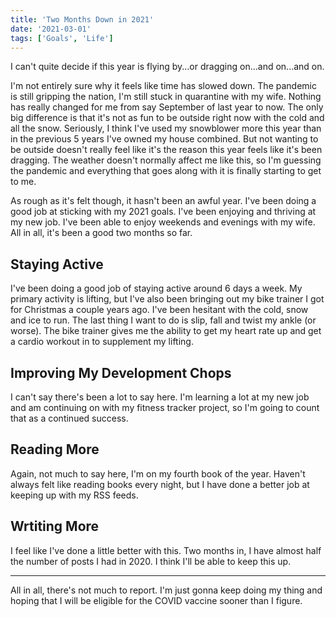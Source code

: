 ```yaml
---
title: 'Two Months Down in 2021'
date: '2021-03-01'
tags: ['Goals', 'Life']
---
```


I can't quite decide if this year is flying by...or dragging on...and on...and on.

I'm not entirely sure why it feels like time has slowed down. The pandemic is still gripping the nation, I'm still stuck in quarantine with my wife. Nothing has really changed for me from say September of last year to now. The only big difference is that it's not as fun to be outside right now with the cold and all the snow. Seriously, I think I've used my snowblower more this year than in the previous 5 years I've owned my house combined. But not wanting to be outside doesn't really feel like it's the reason this year feels like it's been dragging. The weather doesn't normally affect me like this, so I'm guessing the pandemic and everything that goes along with it is finally starting to get to me.

As rough as it's felt though, it hasn't been an awful year. I've been doing a good job at sticking with my 2021 goals. I've been enjoying and thriving at my new job. I've been able to enjoy weekends and evenings with my wife. All in all, it's been a good two months so far.

## Staying Active

I've been doing a good job of staying active around 6 days a week. My primary activity is lifting, but I've also been bringing out my bike trainer I got for Christmas a couple years ago. I've been hesitant with the cold, snow and ice to run. The last thing I want to do is slip, fall and twist my ankle (or worse). The bike trainer gives me the ability to get my heart rate up and get a cardio workout in to supplement my lifting.

## Improving My Development Chops

I can't say there's been a lot to say here. I'm learning a lot at my new job and am continuing on with my fitness tracker project, so I'm going to count that as a continued success.

## Reading More

Again, not much to say here, I'm on my fourth book of the year. Haven't always felt like reading books every night, but I have done a better job at keeping up with my RSS feeds.

## Wrtiting More

I feel like I've done a little better with this. Two months in, I have almost half the number of posts I had in 2020. I think I'll be able to keep this up.

<hr />

All in all, there's not much to report. I'm just gonna keep doing my thing and hoping that I will be eligible for the COVID vaccine sooner than I figure.
